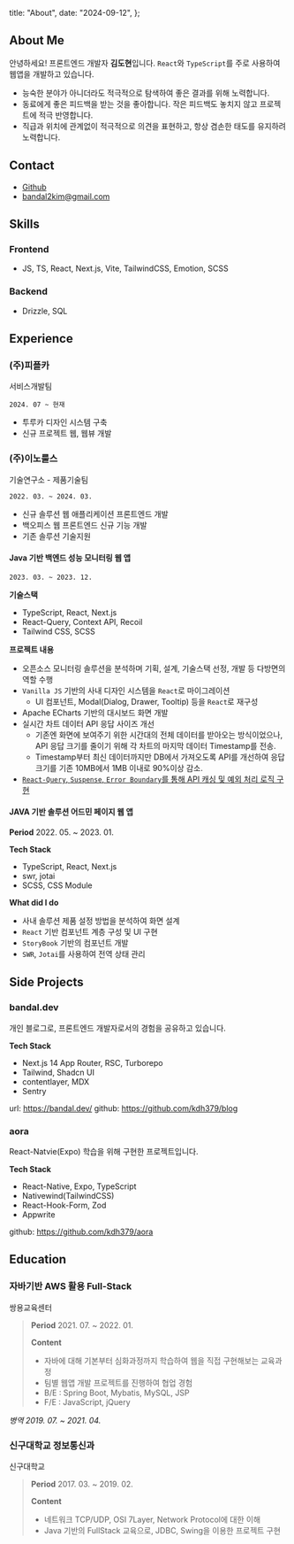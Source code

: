   title: "About",
  date: "2024-09-12",
};

## About Me

안녕하세요! 프론트엔드 개발자 **김도현**입니다. `React`와 `TypeScript`를 주로 사용하여 웹앱을 개발하고 있습니다.

- 능숙한 분야가 아니더라도 적극적으로 탐색하여 좋은 결과를 위해 노력합니다.
- 동료에게 좋은 피드백을 받는 것을 좋아합니다. 작은 피드백도 놓치지 않고 프로젝트에 적극 반영합니다.
- 직급과 위치에 관계없이 적극적으로 의견을 표현하고, 항상 겸손한 태도를 유지하려 노력합니다.

## Contact

- [Github](https://github.com/kdh379)
- [bandal2kim@gmail.com](mailto:bandal2kim@gmail.com)

## Skills

### Frontend

- JS, TS, React, Next.js, Vite, TailwindCSS, Emotion, SCSS

### Backend

- Drizzle, SQL

## Experience

### (주)피플카

서비스개발팀

`2024. 07 ~ 현재`

- 투루카 디자인 시스템 구축
- 신규 프로젝트 웹, 웹뷰 개발

### (주)이노룰스

기술연구소 - 제품기술팀

`2022. 03. ~ 2024. 03.`

- 신규 솔루션 웹 애플리케이션 프론트엔드 개발
- 백오피스 웹 프론트엔드 신규 기능 개발
- 기존 솔루션 기술지원

#### Java 기반 백엔드 성능 모니터링 웹 앱

`2023. 03. ~ 2023. 12.`

**기술스택**

- TypeScript, React, Next.js
- React-Query, Context API, Recoil
- Tailwind CSS, SCSS

**프로젝트 내용**

- 오픈소스 모니터링 솔루션을 분석하며 기획, 설계, 기술스택 선정, 개발 등 다방면의 역할 수행
- `Vanilla JS` 기반의 사내 디자인 시스템을 `React`로 마이그레이션
  - UI 컴포넌트, Modal(Dialog, Drawer, Tooltip) 등을 `React`로 재구성
- Apache ECharts 기반의 대시보드 화면 개발
- 실시간 차트 데이터 API 응답 사이즈 개선
  - 기존엔 화면에 보여주기 위한 시간대의 전체 데이터를 받아오는 방식이었으나, API 응답 크기를 줄이기 위해 각 차트의 마지막 데이터 Timestamp를 전송.
  - Timestamp부터 최신 데이터까지만 DB에서 가져오도록 API를 개선하여 응답 크기를 기존 10MB에서 1MB 이내로 90%이상 감소.
- [`React-Query`, `Suspense`, `Error Boundary`를 통해 API 캐싱 및 예외 처리 로직 구현](/post/react-query)

#### JAVA 기반 솔루션 어드민 페이지 웹 앱

**Period** 2022. 05. ~ 2023. 01.

**Tech Stack**

- TypeScript, React, Next.js
- swr, jotai
- SCSS, CSS Module

**What did I do**

- 사내 솔루션 제품 설정 방법을 분석하여 화면 설계
- `React` 기반 컴포넌트 계층 구성 및 UI 구현
- `StoryBook` 기반의 컴포넌트 개발
- `SWR`, `Jotai`를 사용하여 전역 상태 관리

## Side Projects

### bandal.dev

개인 블로그로, 프론트엔드 개발자로서의 경험을 공유하고 있습니다.

**Tech Stack**

- Next.js 14 App Router, RSC, Turborepo
- Tailwind, Shadcn UI
- contentlayer, MDX
- Sentry

url: https://bandal.dev/ github: https://github.com/kdh379/blog

### aora

React-Natvie(Expo) 학습을 위해 구현한 프로젝트입니다.

**Tech Stack**

- React-Native, Expo, TypeScript
- Nativewind(TailwindCSS)
- React-Hook-Form, Zod
- Appwrite

github: https://github.com/kdh379/aora

## Education

### 자바기반 AWS 활용 Full-Stack

쌍용교육센터

> **Period** 2021. 07. ~ 2022. 01.
>
> **Content**
>
> - 자바에 대해 기본부터 심화과정까지 학습하여 웹을 직접 구현해보는 교육과정
> - 팀별 웹앱 개발 프로젝트를 진행하여 협업 경험
> - B/E : Spring Boot, Mybatis, MySQL, JSP
> - F/E : JavaScript, jQuery

_병역 2019. 07. ~ 2021. 04._

### 신구대학교 정보통신과

신구대학교

> **Period** 2017. 03. ~ 2019. 02.
>
> **Content**
>
> - 네트워크 TCP/UDP, OSI 7Layer, Network Protocol에 대한 이해
> - Java 기반의 FullStack 교육으로, JDBC, Swing을 이용한 프로젝트 구현
